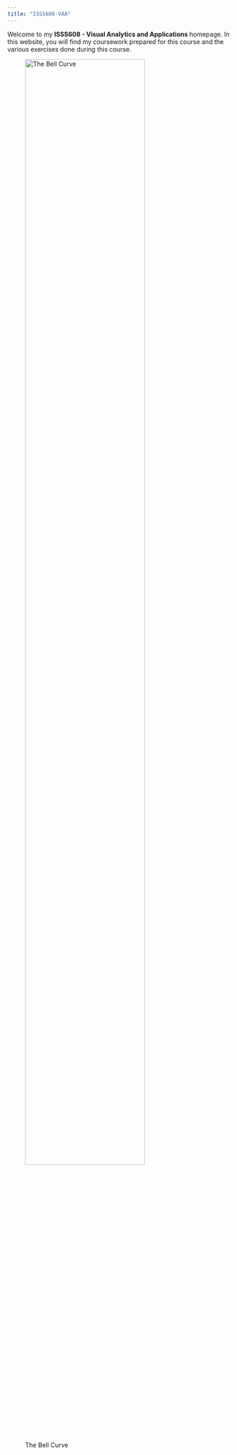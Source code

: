 ```yaml
---
title: "ISSS608-VAA"
---
```


Welcome to my **ISSS608 - Visual Analytics and Applications** homepage. In this website, you will find my coursework prepared for this course and the various exercises done during this course.

![The Bell Curve](bellcurve.jpg){fig-cap-location="center" fig-align="center" width="80%"}
